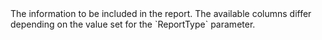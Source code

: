 <ResponseField name="Columns" type="array" >    
The information to be included in the report. The available columns differ depending on the value set for the `ReportType` parameter. 
</ResponseField>